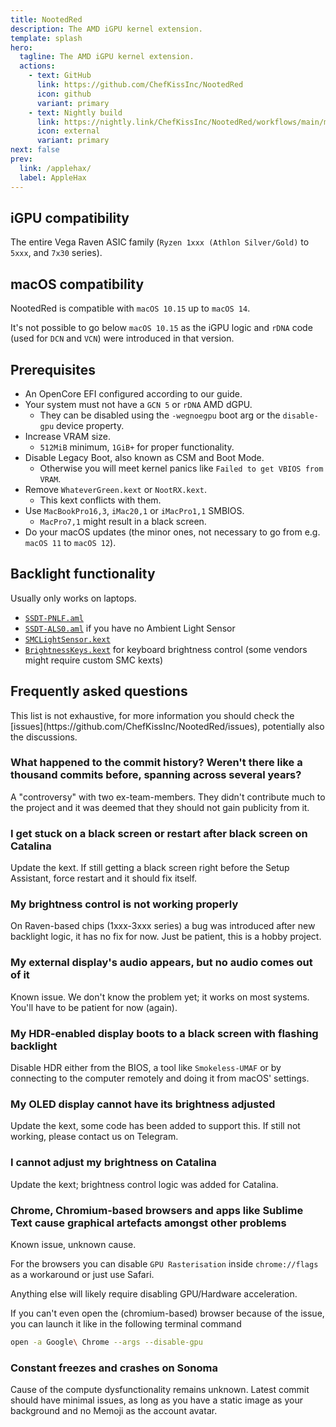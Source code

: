 ```yaml
---
title: NootedRed
description: The AMD iGPU kernel extension.
template: splash
hero:
  tagline: The AMD iGPU kernel extension.
  actions:
    - text: GitHub
      link: https://github.com/ChefKissInc/NootedRed
      icon: github
      variant: primary
    - text: Nightly build
      link: https://nightly.link/ChefKissInc/NootedRed/workflows/main/master/Artifacts.zip
      icon: external
      variant: primary
next: false
prev:
  link: /applehax/
  label: AppleHax
---
```



## iGPU compatibility

The entire Vega Raven ASIC family (`Ryzen 1xxx (Athlon Silver/Gold)` to `5xxx`, and `7x30` series).

## macOS compatibility

NootedRed is compatible with `macOS 10.15` up to `macOS 14`.

It's not possible to go below `macOS 10.15` as the iGPU logic and `rDNA` code (used for `DCN` and `VCN`) were introduced in that version.

## Prerequisites

- An OpenCore EFI configured according to our guide.
- Your system must not have a `GCN 5` or `rDNA` AMD dGPU.
  - They can be disabled using the `-wegnoegpu` boot arg or the `disable-gpu` device property.
- Increase VRAM size.
  - `512MiB` minimum, `1GiB+` for proper functionality.
- Disable Legacy Boot, also known as CSM and Boot Mode.
  - Otherwise you will meet kernel panics like `Failed to get VBIOS from VRAM`.
- Remove `WhateverGreen.kext` or `NootRX.kext`.
  - This kext conflicts with them.
- Use `MacBookPro16,3`, `iMac20,1` or `iMacPro1,1` SMBIOS.
  - `MacPro7,1` might result in a black screen.
- Do your macOS updates (the minor ones, not necessary to go from e.g. `macOS 11` to `macOS 12`).

## Backlight functionality

Usually only works on laptops.

- [`SSDT-PNLF.aml`](/Extras/SSDTs/SSDT-PNLF.aml)
- [`SSDT-ALS0.aml`](/Extras/SSDTs/SSDT-ALS0.aml) if you have no Ambient Light Sensor
- [`SMCLightSensor.kext`](https://github.com/Acidanthera/VirtualSMC)
- [`BrightnessKeys.kext`](https://github.com/Acidanthera/BrightnessKeys) for keyboard brightness control (some vendors might require custom SMC kexts)

## Frequently asked questions

<Aside type="danger">
This list is not exhaustive, for more information you should check the [issues](https://github.com/ChefKissInc/NootedRed/issues), potentially also the discussions.
</Aside>

### What happened to the commit history? Weren't there like a thousand commits before, spanning across several years?

A "controversy" with two ex-team-members. They didn't contribute much to the project and it was deemed that they should not gain publicity from it.

### I get stuck on a black screen or restart after black screen on Catalina

Update the kext. If still getting a black screen right before the Setup Assistant, force restart and it should fix itself.

### My brightness control is not working properly

On Raven-based chips (1xxx-3xxx series) a bug was introduced after new backlight logic, it has no fix for now. Just be patient, this is a hobby project.

### My external display's audio appears, but no audio comes out of it

Known issue. We don't know the problem yet; it works on most systems. You'll have to be patient for now (again).

### My HDR-enabled display boots to a black screen with flashing backlight

Disable HDR either from the BIOS, a tool like `Smokeless-UMAF` or by connecting to the computer remotely and doing it from macOS' settings.

### My OLED display cannot have its brightness adjusted

Update the kext, some code has been added to support this. If still not working, please contact us on Telegram.

### I cannot adjust my brightness on Catalina

Update the kext; brightness control logic was added for Catalina.

### Chrome, Chromium-based browsers and apps like Sublime Text cause graphical artefacts amongst other problems

Known issue, unknown cause.

For the browsers you can disable `GPU Rasterisation` inside `chrome://flags` as a workaround or just use Safari.

Anything else will likely require disabling GPU/Hardware acceleration.

If you can't even open the (chromium-based) browser because of the issue, you can launch it like in the following terminal command

```sh
open -a Google\ Chrome --args --disable-gpu
```

### Constant freezes and crashes on Sonoma

Cause of the compute dysfunctionality remains unknown. Latest commit should have minimal issues, as long as you have a static image as your background and no Memoji as the account avatar.
